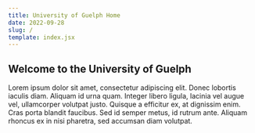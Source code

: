 ```yaml
---
title: University of Guelph Home
date: 2022-09-28
slug: /
template: index.jsx
---
```


## Welcome to the University of Guelph
Lorem ipsum dolor sit amet, consectetur adipiscing elit. Donec lobortis iaculis diam. Aliquam id urna quam. Integer libero ligula, lacinia vel augue vel, ullamcorper volutpat justo. Quisque a efficitur ex, at dignissim enim. Cras porta blandit faucibus. Sed id semper metus, id rutrum ante. Aliquam rhoncus ex in nisi pharetra, sed accumsan diam volutpat.
